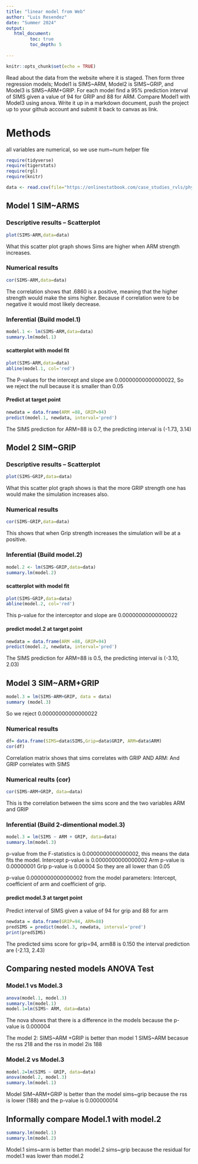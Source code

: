 ```yaml
---
title: "linear model from Web"
author: "Luis Resendez"
date: "Summer 2024"
output:
   html_document:
         toc: true
         toc_depth: 5
        
---
```


```r
knitr::opts_chunk$set(echo = TRUE)
```

Read about the data from the website where it is staged.  Then form three regression models; Model1 is SIMS~ARM, Model2 is SIMS~GRIP, and Model3 is SIMS~ARM+GRIP. For each model find a 95% prediction interval of SIMS given a value of 94  for GRIP and 88 for ARM. Compare Model1 with Model3 using anova. Write it up in a markdown document, push the project up to your github account and submit it back to canvas as link. 

# Methods
all variables are numerical, so we use num~num helper file

```r
require(tidyverse)
require(tigerstats)
require(rgl)
require(knitr)

```

```r
data <- read.csv(file="https://onlinestatbook.com/case_studies_rvls/physical_strength/data.txt",sep="",header=TRUE)  

```

## Model 1 SIM~ARMS

### Descriptive results -- Scatterplot  

```r
plot(SIMS~ARM,data=data)
```

What this scatter plot graph shows Sims are higher when ARM strength increases. 


### Numerical results

```r
cor(SIMS~ARM,data=data)
```
The correlation shows that .6860 is a positive, meaning that the higher strength would make the sims higher. Because if correlation were to be negative it would most likely decrease. 

### Inferential  (Build model.1)
```r
model.1 <- lm(SIMS~ARM,data=data)
summary.lm(model.1)
```
#### scatterplot with model fit

```r
plot(SIMS~ARM,data=data)
abline(model.1, col='red')
```
The P-values for the intercept and slope are 0.00000000000000022, So we reject the null because it is smaller than 0.05


#### Predict at target point

```r
newdata = data.frame(ARM =88, GRIP=94)
predict(model.1, newdata, interval='pred')
```

The SIMS prediction for ARM=88 is 0.7, the predicting interval is (-1.73, 3.14)




## Model 2 SIM~GRIP

### Descriptive results -- Scatterplot  

```r
plot(SIMS~GRIP,data=data)
```
What this scatter plot graph shows is that the more GRIP strength one has would make the simulation increases also.


### Numerical results 


```r
cor(SIMS~GRIP,data=data)
```
This shows that when Grip strength increases the simulation will be at a positive.



### Inferential  (Build model.2)

```r
model.2 <- lm(SIMS~GRIP,data=data)
summary.lm(model.2)
```
  
#### scatterplot with model fit

```r
plot(SIMS~GRIP,data=data)
abline(model.2, col='red')
```
This p-value for the interceptor and slope are 0.00000000000000022


#### predict model.2 at target point

```r
newdata = data.frame(ARM =88, GRIP=94)
predict(model.2, newdata, interval='pred')
```
  The SIMS prediction for ARM=88 is 0.5, the predicting interval is (-3.10, 2.03)


## Model 3 SIM~ARM+GRIP
```r
model.3 = lm(SIMS~ARM+GRIP, data = data)
summary (model.3)
```
  So we reject 0.00000000000000022
  
### Numerical results

```r

df= data.frame(SIMS=data$SIMS,Grip=data$GRIP, ARM=data$ARM)
cor(df)
```
Correlation matrix shows that sims correlates with GRIP AND ARM: And GRIP correlates with SIMS

### Numerical  reults (cor)

```r
cor(SIMS~ARM+GRIP, data=data)

```
This is the correlation between the sims score and the two variables ARM and GRIP

### Inferential  (Build 2-dimentional model.3)

```r
model.3 = lm(SIMS ~ ARM + GRIP, data=data) 
summary.lm(model.3)
```
p-value from the F-statistics is 0.0000000000000002, this means the data fits the model.
Intercept p-value is 0.0000000000000002
Arm p-value is 0.00000001
Grip p-value is 0.00004
So they are all lower than 0.05

p-value 0.0000000000000002 from the model parameters: Intercept, coefficient of arm and coefficient of grip.


#### predict model.3 at target point

Predict interval of SIMS given a value of 94 for grip and 88 for arm



```r
newdata = data.frame(GRIP=94, ARM=88)
predSIMS = predict(model.3, newdata, interval='pred')
print(predSIMS)
```
The predicted sims score for grip=94, arm88 is 0.150
the interval prediction are (-2.13, 2.43)



## Comparing nested models ANOVA Test

### Model.1 vs Model.3

```r
anova(model.1, model.3)
summary.lm(model.1)
model.1=lm(SIMS~ ARM, data=data)

```
The nova shows that there is a difference in the models because the p-value is 0.000004

The model 2: SIMS~ARM +GRIP is better than model 1 SIMS~ARM becasue the rss 218 and the rss in model 2is 188

### Model.2 vs Model.3

```r
model.2=lm(SIMS ~ GRIP, data=data)
anova(model.2, model.3)
summary.lm(model.1)
```
Model SIM~ARM+GRIP is better than the model sims~grip because the rss is lower (188) and the p-value is 0.000000014


## Informally compare Model.1 with model.2

```r
summary.lm(model.1)
summary.lm(model.2)
```
Model.1 sims~arm is better than model.2 sims~grip because the residual for model.1 was lower than model.2
